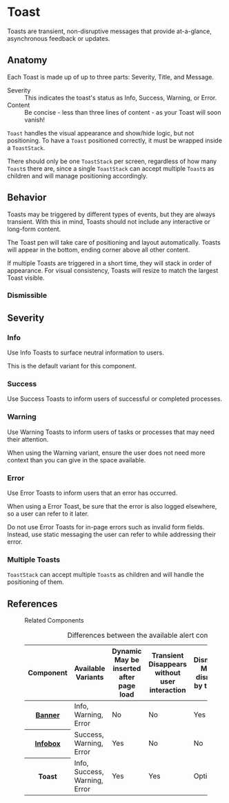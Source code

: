 
<Meta anchor />

# Toast

Toasts are transient, non-disruptive messages that provide at-a-glance, asynchronous feedback or updates.

## Anatomy

Each Toast is made up of up to three parts: Severity, Title, and Message.

<dl>
  <dt>Severity</dt>
  <dd>
    This indicates the toast's status as Info, Success, Warning, or Error.
  </dd>
  <dt>Content</dt>
  <dd>
    Be concise - less than three lines of content - as your Toast will soon
    vanish!
  </dd>
</dl>

<Canvas>
  <Story id="mui-components-alerts-toast--info-static" />
</Canvas>

`Toast` handles the visual appearance and show/hide logic, but not positioning. To have a `Toast` positioned correctly, it must be wrapped inside
a `ToastStack`.

There should only be one `ToastStack` per screen, regardless of how many `Toast`s there are, since a single `ToastStack` can accept multiple `Toast`s as
children and will manage positioning accordingly.

## Behavior

Toasts may be triggered by different types of events, but they are always transient. With this in mind, Toasts should not include any interactive or long-form content.

The Toast pen will take care of positioning and layout automatically. Toasts will appear in the bottom, ending corner above all other content.

If multiple Toasts are triggered in a short time, they will stack in order of appearance. For visual consistency, Toasts will resize to match the largest Toast visible.

### Dismissible

<Canvas>
  <Story id="mui-components-alerts-toast--dismissible-static" />
</Canvas>

## Severity

### Info

Use Info Toasts to surface neutral information to users.

This is the default variant for this component.

<Canvas>
  <Story id="mui-components-alerts-toast--info-static" />
</Canvas>

### Success

Use Success Toasts to inform users of successful or completed processes.

<Canvas>
  <Story id="mui-components-alerts-toast--success-static" />
</Canvas>

### Warning

Use Warning Toasts to inform users of tasks or processes that may need their attention.

When using the Warning variant, ensure the user does not need more context than you can give in the space available.

<Canvas>
  <Story id="mui-components-alerts-toast--warning-static" />
</Canvas>

### Error

Use Error Toasts to inform users that an error has occurred.

When using a Error Toast, be sure that the error is also logged elsewhere, so a user can refer to it later.

Do not use Error Toasts for in-page errors such as invalid form fields. Instead, use static messaging the user can refer to while addressing their error.

<Canvas>
  <Story id="mui-components-alerts-toast--error-static" />
</Canvas>

### Multiple Toasts

`ToastStack` can accept multiple `Toast`s as children and will handle the positioning of them.

## References

<figure class="ods-table--figure">
  <figcaption class="ods-table--figcaption">Related Components</figcaption>
  <table class="ods-table">
    <caption>Differences between the available alert components</caption>
    <thead>
      <tr>
        <th scope="column">Component</th>
        <th scope="column">Available Variants</th>
        <th scope="column">
          <span class="has-ods-tooltip">
            <abbr aria-describedby="tip-dynamic">Dynamic</abbr>
            <aside
              class="ods-tooltip is-ods-tooltip-top"
              id="tip-dynamic"
              role="tooltip"
            >
              May be inserted after page load
            </aside>
          </span>
        </th>
        <th scope="column">
          <span class="has-ods-tooltip">
            <abbr aria-describedby="tip-transient">Transient</abbr>
            <aside
              class="ods-tooltip is-ods-tooltip-top"
              id="tip-transient"
              role="tooltip"
            >
              Disappears without user interaction
            </aside>
          </span>
        </th>
        <th scope="column">
          <span class="has-ods-tooltip">
            <abbr aria-describedby="tip-dismissible">Dismissible</abbr>
            <aside
              class="ods-tooltip is-ods-tooltip-top"
              id="tip-dismissible"
              role="tooltip"
            >
              May be dismissed by the user
            </aside>
          </span>
        </th>
        <th scope="column">
          <span class="has-ods-tooltip">
            <abbr aria-describedby="tip-actionable">Actionable</abbr>
            <aside
              class="ods-tooltip is-ods-tooltip-top"
              id="tip-actionable"
              role="tooltip"
            >
              May include actions or links
            </aside>
          </span>
        </th>
      </tr>
    </thead>
    <tbody>
      <tr>
        <th scope="row">
          <a href="?path=/docs/components-alerts-banner--info#banner">Banner</a>
        </th>
        <td>Info, Warning, Error</td>
        <td>No</td>
        <td>No</td>
        <td>Yes</td>
        <td>Yes</td>
      </tr>
      <tr>
        <th scope="row">
          <a href="?path=/docs/components-alerts-infobox--info#infobox">
            Infobox
          </a>
        </th>
        <td>Success, Warning, Error</td>
        <td>Yes</td>
        <td>No</td>
        <td>No</td>
        <td>Yes</td>
      </tr>
      <tr>
        <th scope="row">Toast</th>
        <td>Info, Success, Warning, Error</td>
        <td>Yes</td>
        <td>Yes</td>
        <td>Optional</td>
        <td>No</td>
      </tr>
    </tbody>
  </table>
</figure>
